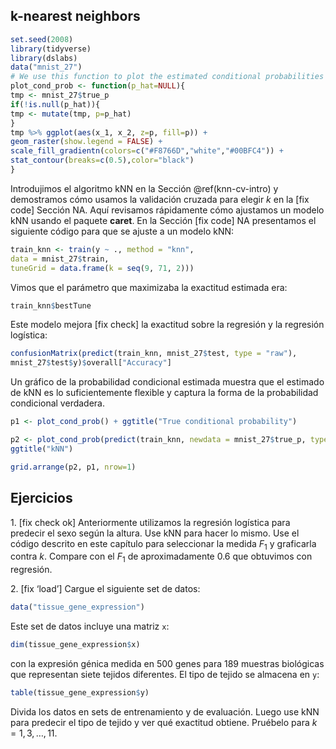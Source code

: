 ## k-nearest neighbors

```r
set.seed(2008)
library(tidyverse)
library(dslabs)
data("mnist_27")
# We use this function to plot the estimated conditional probabilities
plot_cond_prob <- function(p_hat=NULL){
tmp <- mnist_27$true_p
if(!is.null(p_hat)){
tmp <- mutate(tmp, p=p_hat)
}
tmp %>% ggplot(aes(x_1, x_2, z=p, fill=p)) +
geom_raster(show.legend = FALSE) +
scale_fill_gradientn(colors=c("#F8766D","white","#00BFC4")) +
stat_contour(breaks=c(0.5),color="black")
}
```

Introdujimos el algoritmo kNN en la Sección \@ref(knn-cv-intro) y demostramos cómo usamos la validación cruzada para elegir $k$ en la [fix code] Sección NA. Aquí revisamos rápidamente cómo ajustamos un modelo kNN usando el paquete __caret__. En la Sección [fix code] NA presentamos el siguiente código para que se ajuste a un modelo kNN:

```r
train_knn <- train(y ~ ., method = "knn",
data = mnist_27$train,
tuneGrid = data.frame(k = seq(9, 71, 2)))
```

Vimos que el parámetro que maximizaba la exactitud estimada era:

```r
train_knn$bestTune
```

Este modelo mejora [fix check] la exactitud sobre la regresión y la regresión logística:

```r
confusionMatrix(predict(train_knn, mnist_27$test, type = "raw"),
mnist_27$test$y)$overall["Accuracy"]
```

Un gráfico de la probabilidad condicional estimada muestra que el estimado de kNN es lo suficientemente flexible y captura la forma de la probabilidad condicional verdadera.

```r
p1 <- plot_cond_prob() + ggtitle("True conditional probability")

p2 <- plot_cond_prob(predict(train_knn, newdata = mnist_27$true_p, type = "prob")[,2]) +
ggtitle("kNN")

grid.arrange(p2, p1, nrow=1)
```

## Ejercicios

1\. [fix check ok] Anteriormente utilizamos la regresión logística para predecir el sexo según la altura. Use kNN para hacer lo mismo. Use el código descrito en este capítulo para seleccionar la medida $F_1$ y graficarla contra $k$. Compare con el $F_1$ de aproximadamente 0.6 que obtuvimos con regresión.

2\. [fix 'load'] Cargue el siguiente set de datos:

```r
data("tissue_gene_expression")
```

Este set de datos incluye una matriz `x`:

```r
dim(tissue_gene_expression$x)
```

con la expresión génica medida en 500 genes para 189 muestras biológicas que representan siete tejidos diferentes. El tipo de tejido se almacena en `y`:

```r
table(tissue_gene_expression$y)
```

Divida los datos en sets de entrenamiento y de evaluación. Luego use kNN para predecir el tipo de tejido y ver qué exactitud obtiene. Pruébelo para $k = 1, 3, \dots, 11$.

